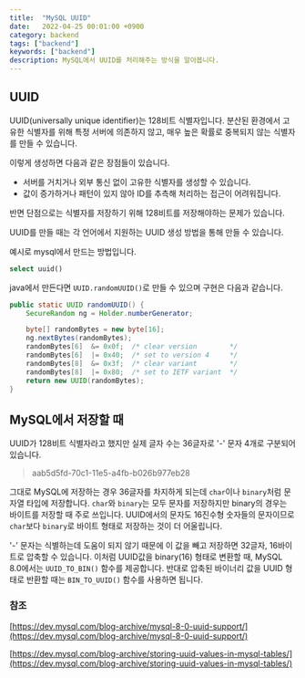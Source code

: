 ```yaml
---
title:  "MySQL UUID"
date:   2022-04-25 00:01:00 +0900
category: backend
tags: ["backend"]
keywords: ["backend"]
description: MySQL에서 UUID를 처리해주는 방식을 알아봅니다.
---
```


## UUID
UUID(universally unique identifier)는 128비트 식별자입니다.
분산된 환경에서 고유한 식별자를 위해 특정 서버에 의존하지 않고, 매우 높은 확률로 중복되지 않는 식별자를 만들 수 있습니다.

이렇게 생성하면 다음과 같은 장점들이 있습니다.
- 서버를 거치거나 외부 통신 없이 고유한 식별자를 생성할 수 있습니다.
- 값이 증가하거나 패턴이 있지 않아 ID를 추측해 처리하는 접근이 어려워집니다.

반면 단점으로는 식별자를 저장하기 위해 128비트를 저장해야하는 문제가 있습니다.

UUID를 만들 때는 각 언어에서 지원하는 UUID 생성 방법을 통해 만들 수 있습니다.

예시로 mysql에서 만드는 방법입니다.
```sql
select uuid()
```

java에서 만든다면 `UUID.randomUUID()`로 만들 수 있으며 구현은 다음과 같습니다.
```java
public static UUID randomUUID() {
    SecureRandom ng = Holder.numberGenerator;

    byte[] randomBytes = new byte[16];
    ng.nextBytes(randomBytes);
    randomBytes[6]  &= 0x0f;  /* clear version        */
    randomBytes[6]  |= 0x40;  /* set to version 4     */
    randomBytes[8]  &= 0x3f;  /* clear variant        */
    randomBytes[8]  |= 0x80;  /* set to IETF variant  */
    return new UUID(randomBytes);
}
```

## MySQL에서 저장할 때
UUID가 128비트 식별자라고 했지만 실제 글자 수는 36글자로 '-' 문자 4개로 구분되어 있습니다.
> aab5d5fd-70c1-11e5-a4fb-b026b977eb28

그대로 MySQL에 저장하는 경우 36글자를 차지하게 되는데 `char`이나 `binary`처럼 문자열 타입에 저장합니다.
`char`와 `binary`는 모두 문자를 저장하지만 binary의 경우는 바이트를 저장할 때 주로 쓰입니다.
UUID에서의 문자도 16진수형 숫자들의 문자이므로 `char`보다 `binary`로 바이트 형태로 저장하는 것이 더 어울립니다.

'-' 문자는 식별하는데 도움이 되지 않기 때문에 이 값을 빼고 저장하면 32글자, 16바이트로 압축할 수 있습니다.
이처럼 UUID값을 binary(16) 형태로 변환할 때, MySQL 8.0에서는 `UUID_TO_BIN()` 함수를 제공합니다.
반대로 압축된 바이너리 값을 UUID 형태로 반환할 때는 `BIN_TO_UUID()` 함수를 사용하면 됩니다.

### 참조
[https://dev.mysql.com/blog-archive/mysql-8-0-uuid-support/](https://dev.mysql.com/blog-archive/mysql-8-0-uuid-support/)

[https://dev.mysql.com/blog-archive/storing-uuid-values-in-mysql-tables/](https://dev.mysql.com/blog-archive/storing-uuid-values-in-mysql-tables/)